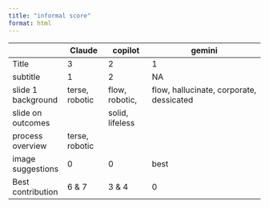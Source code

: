 ```yaml
---
title: "informal score"
format: html
---
```


|                    | Claude         | copilot         | gemini                                   |
|--------------------|----------------|-----------------|------------------------------------------|
| Title              | 3              | 2               | 1                                        |
| subtitle           | 1              | 2               | NA                                       |
| slide 1 background | terse, robotic | flow, robotic,  | flow, hallucinate, corporate, dessicated |
| slide on outcomes  |                | solid, lifeless |                                          |
| process overview   | terse, robotic |                 |                                          |
| image suggestions  | 0              | 0               | best                                     |
| Best contribution  | 6 & 7          | 3 & 4           | 0                                        |
